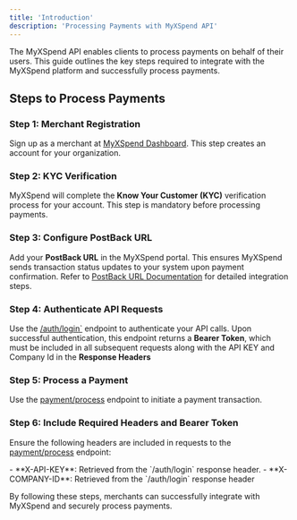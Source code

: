 ```yaml
---
title: 'Introduction'
description: 'Processing Payments with MyXSpend API'
---
```


The MyXSpend API enables clients to process payments on behalf of their users. This guide outlines the key steps required to integrate with the MyXSpend platform and successfully process payments.

## Steps to Process Payments

### Step 1: Merchant Registration  
Sign up as a merchant at [MyXSpend Dashboard](https://myxspend.com/dashboard). This step creates an account for your organization.

### Step 2: KYC Verification  
MyXSpend will complete the **Know Your Customer (KYC)** verification process for your account. This step is mandatory before processing payments.

### Step 3: Configure PostBack URL  
Add your **PostBack URL** in the MyXSpend portal. This ensures MyXSpend sends transaction status updates to your system upon payment confirmation. Refer to [PostBack URL Documentation](/api-reference/webhook/postback) for detailed integration steps.

### Step 4: Authenticate API Requests  
Use the [/auth/login`](/api-reference/endpoint/auth/post) endpoint to authenticate your API calls. Upon successful authentication, this endpoint returns a **Bearer Token**, which must be included in all subsequent requests along with the API KEY and Company Id in the **Response Headers**

### Step 5: Process a Payment  
Use the [payment/process](/api-reference/endpoint/payment/post) endpoint to initiate a payment transaction.

### Step 6: Include Required Headers and Bearer Token 
Ensure the following headers are included in requests to the [payment/process](/api-reference/endpoint/payment/post) endpoint:

<Note>
  - **X-API-KEY**: Retrieved from the `/auth/login` response header.
  - **X-COMPANY-ID**: Retrieved from the `/auth/login` response header
</Note>

By following these steps, merchants can successfully integrate with MyXSpend and securely process payments.

